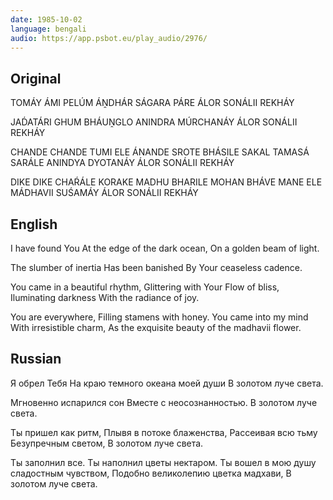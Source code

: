```yaml
---
date: 1985-10-02
language: bengali
audio: https://app.psbot.eu/play_audio/2976/
---
```


## Original

TOMÁY ÁMI PELÚM
ÁṊDHÁR SÁGARA PÁRE
ÁLOR SONÁLII REKHÁY

JAD́ATÁRI GHUM BHÁUṊGLO
ANINDRA MÚRCHANÁY
ÁLOR SONÁLII REKHÁY

CHANDE CHANDE TUMI ELE
ÁNANDE SROTE BHÁSILE
SAKAL TAMASÁ SARÁLE
ANINDYA DYOTANÁY
ÁLOR SONÁLII REKHÁY

DIKE DIKE CHAŔÁLE
KORAKE MADHU BHARILE
MOHAN BHÁVE MANE ELE
MÁDHAVII SUŚAMÁY
ÁLOR SONÁLII REKHÁY

## English

I have found You
At the edge of the dark ocean,
On a golden beam of light.

The slumber of inertia
Has been banished
By Your ceaseless cadence.

You came in a beautiful rhythm,
Glittering with Your
Flow of bliss,
Iluminating darkness
With the radiance of joy.

You are everywhere,
Filling stamens with honey.
You came into my mind
With irresistible charm,
As the exquisite beauty of the madhavii flower.

## Russian

Я обрел Тебя
На краю темного океана моей души
В золотом луче света.

Мгновенно испарился сон
Вместе с неосознанностью.
В золотом луче света.

Ты пришел как ритм,
Плывя в потоке блаженства,
Рассеивая всю тьму
Безупречным светом,
В золотом луче света.

Ты заполнил все.
Ты наполнил цветы нектаром.
Ты вошел в мою душу сладостным чувством,
Подобно великолепию цветка мадхави,
В золотом луче света.
